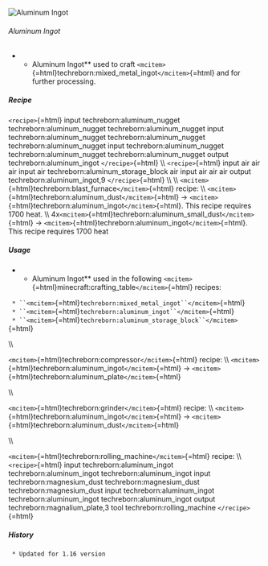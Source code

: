 ![Aluminum Ingot](/mods/techreborn/aluminum_ingot.png)

###### Aluminum Ingot

-   -   Aluminum Ingot** used to craft
        `<mcitem>`{=html}techreborn:mixed_metal_ingot`</mcitem>`{=html}
        and for further processing.

##### Recipe

`<recipe>`{=html} input techreborn:aluminum_nugget
techreborn:aluminum_nugget techreborn:aluminum_nugget input
techreborn:aluminum_nugget techreborn:aluminum_nugget
techreborn:aluminum_nugget input techreborn:aluminum_nugget
techreborn:aluminum_nugget techreborn:aluminum_nugget output
techreborn:aluminum_ingot `</recipe>`{=html} \\\\ `<recipe>`{=html}
input air air air input air techreborn:aluminum_storage_block air input
air air air output techreborn:aluminum_ingot,9 `</recipe>`{=html} \\\\
\\\\ `<mcitem>`{=html}techreborn:blast_furnace`</mcitem>`{=html} recipe:
\\\\ `<mcitem>`{=html}techreborn:aluminum_dust`</mcitem>`{=html} -\>
`<mcitem>`{=html}techreborn:aluminum_ingot`</mcitem>`{=html}. This
recipe requires 1700 heat. \\\\
4x`<mcitem>`{=html}techreborn:aluminum_small_dust`</mcitem>`{=html} -\>
`<mcitem>`{=html}techreborn:aluminum_ingot`</mcitem>`{=html}. This
recipe requires 1700 heat

##### Usage

-   -   Aluminum Ingot** used in the following
        `<mcitem>`{=html}minecraft:crafting_table`</mcitem>`{=html}
        recipes:

` * ``<mcitem>`{=html}`techreborn:mixed_metal_ingot``</mcitem>`{=html}\
` * ``<mcitem>`{=html}`techreborn:aluminum_ingot``</mcitem>`{=html}\
` * ``<mcitem>`{=html}`techreborn:aluminum_storage_block``</mcitem>`{=html}

\\\\

`<mcitem>`{=html}techreborn:compressor`</mcitem>`{=html} recipe: \\\\
`<mcitem>`{=html}techreborn:aluminum_ingot`</mcitem>`{=html} -\>
`<mcitem>`{=html}techreborn:aluminum_plate`</mcitem>`{=html}

\\\\

`<mcitem>`{=html}techreborn:grinder`</mcitem>`{=html} recipe: \\\\
`<mcitem>`{=html}techreborn:aluminum_ingot`</mcitem>`{=html} -\>
`<mcitem>`{=html}techreborn:aluminum_dust`</mcitem>`{=html}

\\\\

`<mcitem>`{=html}techreborn:rolling_machine`</mcitem>`{=html} recipe:
\\\\ `<recipe>`{=html} input techreborn:aluminum_ingot
techreborn:aluminum_ingot techreborn:aluminum_ingot input
techreborn:magnesium_dust techreborn:magnesium_dust
techreborn:magnesium_dust input techreborn:aluminum_ingot
techreborn:aluminum_ingot techreborn:aluminum_ingot output
techreborn:magnalium_plate,3 tool techreborn:rolling_machine
`</recipe>`{=html}

##### History

` * Updated for 1.16 version`

